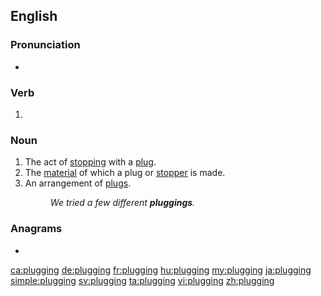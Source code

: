 ==English==

===Pronunciation===
* {{IPA|/ˈplʌɡɪŋ/|lang=en}}

===Verb===
{{head|en|present participle}}

# {{present participle of|plug|lang=en|nocat=1}}

===Noun===
{{en-noun}}

# The act of [[stop]]ping with a [[plug]].
# The [[material]] of which a plug or [[stopper]] is made.
# An arrangement of [[plug]]s.
#: ''We tried a few different '''pluggings'''.''

{{Webster 1913}}

===Anagrams===
* {{l|en|puggling}}

[[ca:plugging]]
[[de:plugging]]
[[fr:plugging]]
[[hu:plugging]]
[[my:plugging]]
[[ja:plugging]]
[[simple:plugging]]
[[sv:plugging]]
[[ta:plugging]]
[[vi:plugging]]
[[zh:plugging]]